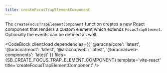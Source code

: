 ```yaml
---
title: createFocusTrapElementComponent
---
```



The `createFocusTrapElementComponent` function creates a new React component that renders a custom element which extends `FocusTrapElement`.
Optionally the events can be defined as well.

<CodeBlock
  client:load
  dependencies={{
    '@aracna/core': 'latest',
    '@aracna/react': 'latest',
    '@aracna/web': 'latest',
    '@aracna/web-components': 'latest'
  }}
  files={SB_CREATE_FOCUS_TRAP_ELEMENT_COMPONENT}
  template='vite-react'
  title='createFocusTrapElementComponent'
/>
